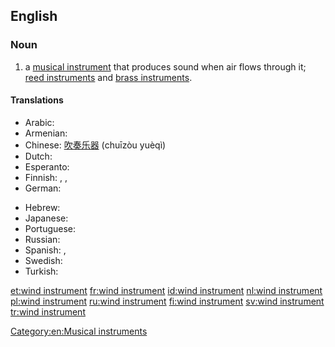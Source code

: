 ==English==

===Noun===
{{en-noun|head=[[wind]] [[instrument]]}}

# {{context|music|lang=en}} a [[musical instrument]] that produces sound when air flows through it; [[reed instrument]]s and [[brass instrument]]s.

====Translations====
{{trans-top|type of musical instrument}}
* Arabic: {{t|ar|آلة الفم|f|tr=’ālati l-fam}}
* Armenian: {{t|hy|փողային նվագարան|tr=p'oġayin nvagaran}}
* Chinese: [[吹奏乐器]] (chuīzòu yuèqì)
* Dutch: {{t+|nl|blaasinstrument|n}}
* Esperanto: {{t|eo|blovinstrumento}}
* Finnish: {{t+|fi|puhallin}}, {{t+|fi|puhallinsoitin}}, {{t+|fi|puhallussoitin}}
* German: {{t+|de|Blasinstrument|n}}
{{trans-mid}}
* Hebrew: {{t+|he|כלי נשיפה|tr=kli neshifa}}
* Japanese: {{t+|ja|管楽器|tr=かんがっき, kangakki}}
* Portuguese: {{t|pt|instrumento de sopro|m}}
* Russian: {{t+|ru|духовой инструмент|m|tr=duχovój instrum'ént}}
* Spanish: {{t|es|instrumento de viento|m}}, {{t|es|aerófono|m}}
* Swedish: {{t+|sv|blåsinstrument}}
* Turkish: {{t+|tr|üflemeli çalgı}}
{{trans-bottom}}

[[Category:en:Musical instruments]]

[[et:wind instrument]]
[[fr:wind instrument]]
[[id:wind instrument]]
[[nl:wind instrument]]
[[pl:wind instrument]]
[[ru:wind instrument]]
[[fi:wind instrument]]
[[sv:wind instrument]]
[[tr:wind instrument]]
